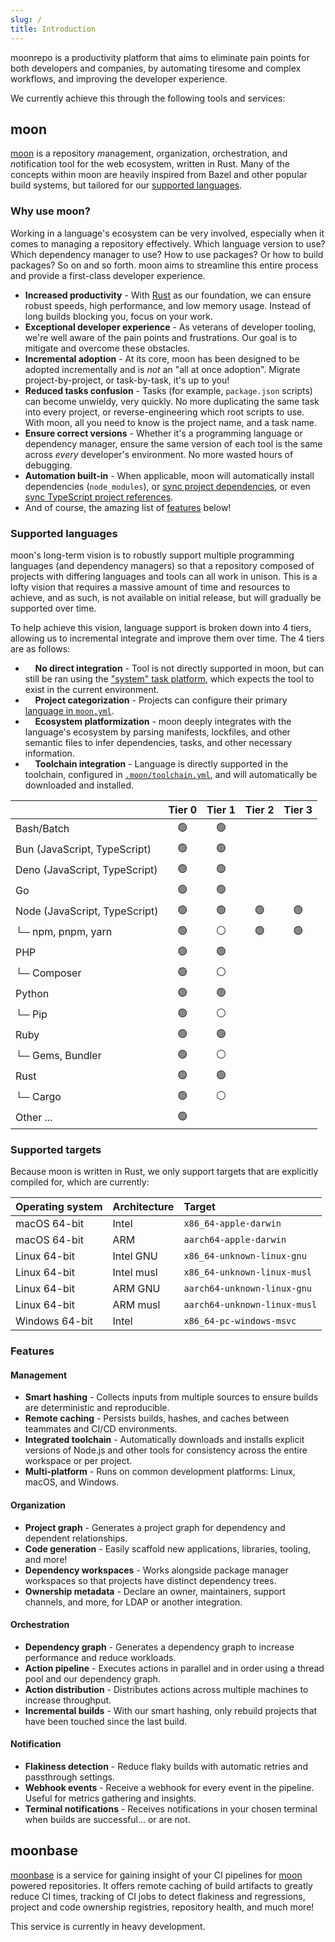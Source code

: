 ```yaml
---
slug: /
title: Introduction
---
```



moonrepo is a productivity platform that aims to eliminate pain points for both developers and
companies, by automating tiresome and complex workflows, and improving the developer experience.

We currently achieve this through the following tools and services:

## moon

[moon](/moon) is a repository *m*anagement, *o*rganization, *o*rchestration, and *n*otification tool
for the web ecosystem, written in Rust. Many of the concepts within moon are heavily inspired from
Bazel and other popular build systems, but tailored for our
[supported languages](#supported-languages).

### Why use moon?

Working in a language's ecosystem can be very involved, especially when it comes to managing a
repository effectively. Which language version to use? Which dependency manager to use? How to use
packages? Or how to build packages? So on and so forth. moon aims to streamline this entire process
and provide a first-class developer experience.

- **Increased productivity** - With [Rust](https://www.rust-lang.org/) as our foundation, we can
  ensure robust speeds, high performance, and low memory usage. Instead of long builds blocking you,
  focus on your work.
- **Exceptional developer experience** - As veterans of developer tooling, we're well aware of the
  pain points and frustrations. Our goal is to mitigate and overcome these obstacles.
- **Incremental adoption** - At its core, moon has been designed to be adopted incrementally and is
  _not_ an "all at once adoption". Migrate project-by-project, or task-by-task, it's up to you!
- **Reduced tasks confusion** - Tasks (for example, `package.json` scripts) can become unwieldy,
  very quickly. No more duplicating the same task into every project, or reverse-engineering which
  root scripts to use. With moon, all you need to know is the project name, and a task name.
- **Ensure correct versions** - Whether it's a programming language or dependency manager, ensure
  the same version of each tool is the same across _every_ developer's environment. No more wasted
  hours of debugging.
- **Automation built-in** - When applicable, moon will automatically install dependencies
  (`node_modules`), or
  [sync project dependencies](/docs/config/toolchain#syncprojectworkspacedependencies), or even
  [sync TypeScript project references](/docs/config/toolchain#syncprojectreferences).
- And of course, the amazing list of [features](#features) below!

### Supported languages

moon's long-term vision is to robustly support multiple programming languages (and dependency
managers) so that a repository composed of projects with differing languages and tools can all work
in unison. This is a lofty vision that requires a massive amount of time and resources to achieve,
and as such, is not available on initial release, but will gradually be supported over time.

To help achieve this vision, language support is broken down into 4 tiers, allowing us to
incremental integrate and improve them over time. The 4 tiers are as follows:

- &nbsp;<Label text="Tier 0" variant="failure" /> &nbsp; **No direct integration** - Tool is not
  directly supported in moon, but can still be ran using the
  ["system" task platform](/docs/faq#can-we-run-other-languages), which expects the tool to exist in
  the current environment.
- &nbsp;<Label text="Tier 1" variant="warning" /> &nbsp; **Project categorization** - Projects can
  configure their primary [language in `moon.yml`](/docs/config/project#language).
- &nbsp;<Label text="Tier 2" variant="info" /> &nbsp; **Ecosystem platformization** - moon deeply
  integrates with the language's ecosystem by parsing manifests, lockfiles, and other semantic files
  to infer dependencies, tasks, and other necessary information.
- &nbsp;<Label text="Tier 3" variant="success" /> &nbsp; **Toolchain integration** - Language is
  directly supported in the toolchain, configured in
  [`.moon/toolchain.yml`](/docs/config/toolchain), and will automatically be downloaded and
  installed.

|                               | Tier 0 | Tier 1 | Tier 2 | Tier 3 |
| :---------------------------- | :----: | :----: | :----: | :----: |
| Bash/Batch                    |   🟢   |   🟢   |        |        |
| Bun (JavaScript, TypeScript)  |   🟢   |   🟢   |        |        |
| Deno (JavaScript, TypeScript) |   🟢   |   🟢   |        |        |
| Go                            |   🟢   |   🟢   |        |        |
| Node (JavaScript, TypeScript) |   🟢   |   🟢   |   🟢   |   🟢   |
| └─ npm, pnpm, yarn            |   🟢   |  ⚪️   |   🟢   |   🟢   |
| PHP                           |   🟢   |   🟢   |        |        |
| └─ Composer                   |   🟢   |  ⚪️   |        |        |
| Python                        |   🟢   |   🟢   |        |        |
| └─ Pip                        |   🟢   |  ⚪️   |        |        |
| Ruby                          |   🟢   |   🟢   |        |        |
| └─ Gems, Bundler              |   🟢   |  ⚪️   |        |        |
| Rust                          |   🟢   |   🟢   |        |        |
| └─ Cargo                      |   🟢   |  ⚪️   |        |        |
| Other ...                     |   🟢   |        |        |        |

### Supported targets

Because moon is written in Rust, we only support targets that are explicitly compiled for, which are
currently:

| Operating system | Architecture | Target                       |
| :--------------- | :----------- | :--------------------------- |
| macOS 64-bit     | Intel        | `x86_64-apple-darwin`        |
| macOS 64-bit     | ARM          | `aarch64-apple-darwin`       |
| Linux 64-bit     | Intel GNU    | `x86_64-unknown-linux-gnu`   |
| Linux 64-bit     | Intel musl   | `x86_64-unknown-linux-musl`  |
| Linux 64-bit     | ARM GNU      | `aarch64-unknown-linux-gnu`  |
| Linux 64-bit     | ARM musl     | `aarch64-unknown-linux-musl` |
| Windows 64-bit   | Intel        | `x86_64-pc-windows-msvc`     |

### Features

#### Management

- **Smart hashing** - Collects inputs from multiple sources to ensure builds are deterministic and
  reproducible.
- **Remote caching** <FeatureStatus status="new" /> - Persists builds, hashes, and caches between
  teammates and CI/CD environments.
- **Integrated toolchain** - Automatically downloads and installs explicit versions of Node.js and
  other tools for consistency across the entire workspace or per project.
- **Multi-platform** - Runs on common development platforms: Linux, macOS, and Windows.

#### Organization

- **Project graph** - Generates a project graph for dependency and dependent relationships.
- **Code generation** - Easily scaffold new applications, libraries, tooling, and more!
- **Dependency workspaces** - Works alongside package manager workspaces so that projects have
  distinct dependency trees.
- **Ownership metadata** - Declare an owner, maintainers, support channels, and more, for LDAP or
  another integration.

#### Orchestration

- **Dependency graph** - Generates a dependency graph to increase performance and reduce workloads.
- **Action pipeline** - Executes actions in parallel and in order using a thread pool and our
  dependency graph.
- **Action distribution** <FeatureStatus status="coming-soon" /> - Distributes actions across
  multiple machines to increase throughput.
- **Incremental builds** - With our smart hashing, only rebuild projects that have been touched
  since the last build.

#### Notification

- **Flakiness detection** <FeatureStatus status="experimental" /> - Reduce flaky builds with
  automatic retries and passthrough settings.
- **Webhook events** <FeatureStatus status="experimental" /> - Receive a webhook for every event in
  the pipeline. Useful for metrics gathering and insights.
- **Terminal notifications** <FeatureStatus status="coming-soon" /> - Receives notifications in your
  chosen terminal when builds are successful... or are not.

## moonbase

[moonbase](/moonbase) is a service for gaining insight of your CI pipelines for [moon](#moon)
powered repositories. It offers remote caching of build artifacts to greatly reduce CI times,
tracking of CI jobs to detect flakiness and regressions, project and code ownership registries,
repository health, and much more!

This service is currently in heavy development.
